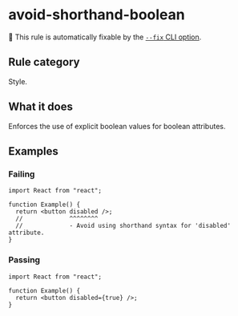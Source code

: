 # avoid-shorthand-boolean

🔧 This rule is automatically fixable by the [`--fix` CLI option](https://eslint.org/docs/latest/user-guide/command-line-interface#--fix).

## Rule category

Style.

## What it does

Enforces the use of explicit boolean values for boolean attributes.

## Examples

### Failing

```tsx
import React from "react";

function Example() {
  return <button disabled />;
  //             ^^^^^^^^
  //             - Avoid using shorthand syntax for 'disabled' attribute.
}
```

### Passing

```tsx
import React from "react";

function Example() {
  return <button disabled={true} />;
}
```
